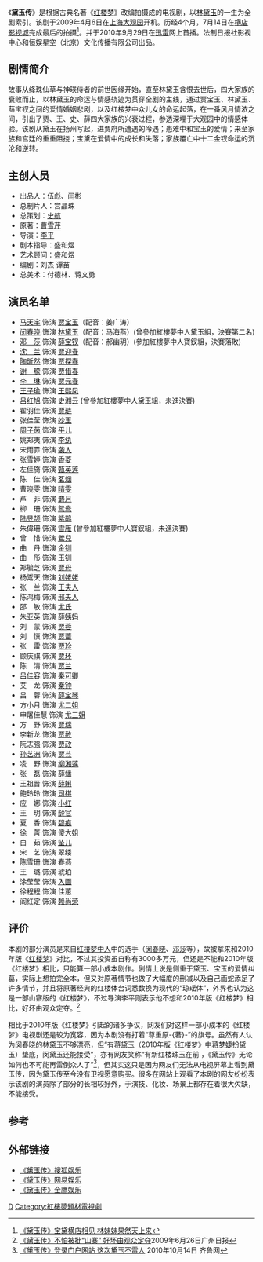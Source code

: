 {{电视节目信息框
| 名稱 = 黛玉传
| 原名 = 
| 圖片 = 黛玉传.jpg
| 圖說 = 电视剧海报
| 分類 = 古装剧
| 原創者 = [[曹雪芹|曹雪芹]]
| 編劇 = 刘杰、谭苗
| 導演 = [[李平_(导演)|李平]]
| 演出 = [[闵春晓|闵春晓]]、[[邓莎|邓莎]]、[[马天宇|马天宇]]
| 配音 = 
| 旁白 = 
| 主題曲 =《葬花》 
| 片尾曲 =《葬花吟》
| 作曲 = 
| 國家 = {{CHN}}
| 語言 = [[普通话|普通话]]
| 字幕 = 中文
| 季數 = 
| 集數 = 35集
| 每集列表 = 
| 製片人 = [[宫晶珠|宫晶珠]]
| 執行製片 = 
| 拍攝地 = {{CHN}}[[上海大观园|上海大观园]]、[[横店影视城|横店影视城]]
| 攝像 = 
| 每集長 = 
| 頻道 =
| 電視網 =[[迅雷|迅雷]]看看网络
| 播出國家 = {{CHN}}
| 視頻制式 = 
| 音頻制式 = 
| 開始 =2010年9月29日
| 結束 =
| 先於 = 
| 後於 = 
| 相關劇集 = 
| 官方網站 = 
}}
《'''黛玉传'''》是根据古典名著《[[红楼梦|红楼梦]]》改编拍摄成的电视剧，以[[林黛玉|林黛玉]]的一生为全剧索引。该剧于2009年4月6日在[[上海大观园|上海大观园]]开机。历经4个月，7月14日在[[横店影视城|横店影视城]]完成最后的拍摄<ref>[http://ent.sina.com.cn/v/m/2009-06-19/14162571914.shtml 《黛玉传》宝黛横店相见 林妹妹果然天上来]</ref>。并于2010年9月29日在[[迅雷|迅雷]]网上首播。法制日报社影视中心和恒娱星空（北京）文化传播有限公司出品。

== 剧情简介 ==
故事从绛珠仙草与神瑛侍者的前世因缘开始，直至林黛玉含恨去世后，四大家族的衰败而止，以林黛玉的命运与情感轨迹为贯穿全剧的主线，通过贾宝玉、林黛玉、薛宝钗之间的爱情婚姻悲剧，以及红楼梦中众儿女的命运起落，在一番风月情浓之间，引出了贾、王、史、薛四大家族的兴衰过程，参透深埋于大观园中的情感体验。该剧从黛玉在扬州写起，进贾府所遭遇的冷遇；患难中和宝玉的爱情；来至家族和宫廷的重重阻挠；宝黛在爱情中的成长和失落；家族覆亡中十二金钗命运的沉沦和逆转。

== 主创人员 ==
* 出品人：伍彪、闫彬
* 总制片人：宫晶珠
* 总策划：[[史航|史航]]
* 原著：[[曹雪芹|曹雪芹]]
* 导演：[[李平_(导演)|李平]]
* 剧本指导：盛和煜
* 艺术顾问：盛和煜
* 编剧：刘杰 谭苗
* 总美术：付德林、蒋文勇

== 演员名单 ==
* [[马天宇|马天宇]] 饰演 [[賈寶玉|贾宝玉]]（配音：姜广涛）
* [[闵春晓|闵春晓]] 饰演 [[林黛玉|林黛玉]]（配音：马海燕）(曾參加紅樓夢中人黛玉組，決賽第二名)
* [[邓莎|邓　莎]] 饰演 [[薛寶釵|薛宝钗]]（配音：郝幽玥）(參加紅樓夢中人寶釵組，決賽落敗)
* [[沈兰|沈　兰]] 饰演 [[贾迎春|贾迎春]] 
* [[陶昕然|陶昕然]] 饰演 [[賈探春|贾探春]]
* [[谢朦|谢　朦]] 饰演 [[賈惜春|贾惜春]]
* [[李琳_(1980年)|李　琳]] 饰演 [[贾元春|贾元春]]
* [[王子瑜|王子瑜]] 饰演 [[王熙鳳|王熙凤]] 
* [[吕红旭|吕红旭]] 饰演 [[史湘雲|史湘云]] (曾參加紅樓夢中人黛玉組，未進決賽)
* 翟羽佳 饰演 [[贾琏|贾琏]]
* 张佳莹 饰演 [[妙玉|妙玉]] 
* [[周子茵|周子茵]] 饰演 [[平儿|平儿]]  
* 姚郑夷 饰演 [[李紈|李纨]]     
* 宋雨霏 饰演 [[襲人|袭人]]
* 张雪婷 饰演 [[香菱|香菱]]  
* 左佳旖 饰演 [[香菱|甄英莲]] 
* 陈　佳 饰演 [[茗烟|茗烟]]     
* 曹晓雯 饰演 [[晴雯|晴雯]] 
* 芦　菲 饰演 [[麝月|麝月]]    
* 柳　珊 饰演 [[鸳鸯_(红楼梦)|鸳鸯]]       
* [[陆昱颉|陆昱颉]] 饰演 [[紫鵑|紫鹃]] 
* 朱偉珊 饰演 [[雪雁|雪雁]] (曾參加紅樓夢中人寶釵組，未進決賽)
* 曾　惜 饰演 [[鶯兒|鶯兒]]   
* 曲　丹 饰演 [[金钏|金钏]]      
* 曲　彤 饰演 玉钏    
* 郑毓芝 饰演 [[賈母|贾母]]
* 杨鬻天 饰演 [[刘姥姥|刘姥姥]]  
* 张　兰 饰演 [[王夫人_(紅樓夢)|王夫人]]    
* 陈鸿梅 饰演 [[邢夫人_(红楼梦)|邢夫人]]   
* 邵　敏 饰演 [[尤氏_(红楼梦)|尤氏]] 
* 朱亚英 饰演 [[薛姨妈|薛姨妈]]
* 刘　蒙 饰演 [[贾蓉|贾蓉]]    
* 刘　慎 饰演 [[贾蔷|贾蔷]]  
* 张　雷 饰演 [[賈珍|贾珍]]  
* 顾庆祺 饰演 [[贾环|贾环]]     
* 陈　清 饰演 [[贾兰|贾兰]]       
* [[吕佳容|吕佳容]] 饰演 [[秦可卿|秦可卿]] 
* 艾　龙 饰演 [[秦鐘|秦钟]]   
* 吕　蓉 饰演 [[薛宝琴|薛宝琴]] 
* 方小月 饰演 [[尤二姐|尤二姐]]   
* 申屠佳慧 饰演 [[尤三姐|尤三姐]]   
* 方　野 饰演 [[贾瑞_(红楼梦)|贾瑞]]   
* 李新龙 饰演 [[贾赦|贾赦]]
* 阮志强 饰演 [[贾政|贾政]]
* [[孫藝洲|孙艺洲]] 饰演 [[贾芸|贾芸]] 
* 凌　野 饰演 [[柳湘莲|柳湘莲]]  
* 张　磊 饰演 [[薛蟠|薛蟠]]
* 王祖晋 饰演 [[薛虬|薛蝌]]
* 鲍玲玲 饰演 [[司棋|司棋]]   
* 应　娜 饰演 [[小红|小红]]　
* 王　玥 饰演 [[龄官|龄官]]   
* 夏　香 饰演 [[碧痕|碧痕]]   
* 徐　菁 饰演 傻大姐  
* 白　茹 饰演 [[坠儿|坠儿]]   
* 宋　艺 饰演 翠缕 
* 陈雪珊 饰演 春燕
* 王　璐 饰演 琥珀
* 涂莹莹 饰演 [[入画|入画]]
* 徐程程 饰演 佳蕙  
* 阎红定 饰演 [[赖尚荣|赖尚荣]]

== 评价 ==
本剧的部分演员是来自[[红楼梦中人|红楼梦中人]]中的选手（[[闵春晓|闵春晓]]、[[邓莎|邓莎]]等），故被拿来和2010年版《[[红楼梦_(2010年电视剧)|红楼梦]]》对比，不过其投资虽自称有3000多万元，但还是不能和2010年版《红楼梦》相比，只能算一部小成本剧作。剧情上说是侧重于黛玉、宝玉的爱情纠葛，实际上想拍完全本，但又对原著情节也做了大幅度的删减以及自己画蛇添足了许多情节，并且将原著经典的红楼体台词悉数换为现代的“琼瑶体”，外界也认为这是一部山寨版的《红楼梦》，不过导演李平则表示他不想和2010年版《红楼梦》相比，好坏由观众定夺。<ref>[http://ent.hunantv.com/t/20090626/339541.html 《黛玉传》不怕被批“山寨” 好坏由观众定夺]2009年6月26日广州日报</ref>

相比于2010年版《红楼梦》引起的诸多争议，网友们对这样一部小成本的《红楼梦》电视剧还是较为宽容，因为本剧没有打着“尊重原-{著}-”的旗号。虽然有人认为闵春晓的林黛玉不够漂亮，但“有蒋黛玉（2010年版《红楼梦》中[[蒋梦婕|蒋梦婕]]扮黛玉）垫底，闵黛玉还能接受”，亦有网友笑称“有新红楼珠玉在前 ，《黛玉传》无论如何也不可能再雷倒众人了”<ref>[http://www.dayoo.com/roll/201010/14/10000307_103713361.htm 《黛玉传》登录门户网站 这次黛玉不雷人] {{Wayback|url=http://www.dayoo.com/roll/201010/14/10000307_103713361.htm |date=20160304075331 }}2010年10月14日 齐鲁网</ref>，但其实这只是因为网友们无法从电视屏幕上看到黛玉传，因为黛玉传至今没有卫视愿意购买。很多在网站上观看了本剧的网友纷纷表示该剧的演员除了部分的长相较好外，于演技、化妆、场景上都存在着很大欠缺，不能接受。

== 参考 ==
{{reflist}}

== 外部链接 ==
* [http://yule.sohu.com/s2009/daiyuzhuan/ 《黛玉传》搜狐娱乐]
* [http://ent.163.com/special/00033HBH/daiyuzhuan.html 《黛玉传》网易娱乐]
* [http://ent.hunantv.com/v/tv/dyz/ 《黛玉传》金鹰娱乐]

{{2010年中國大陸古裝/民初電視劇}}
[[Category:2010年中國電視劇集|D]]
[[Category:紅樓夢題材電視劇|Category:紅樓夢題材電視劇]]
